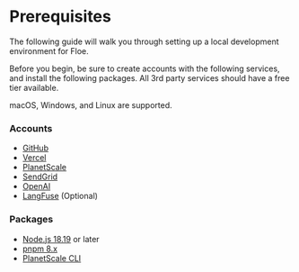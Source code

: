 # Prerequisites
The following guide will walk you through setting up a local development
environment for Floe.

Before you begin, be sure to create accounts with the following services, and
install the following packages. All 3rd party services should have a free tier
available.

macOS, Windows, and Linux are supported.

### Accounts
- [GitHub](https://https://github.com/)
- [Vercel](https://vercel.com/)
- [PlanetScale](https://planetscale.com/)
- [SendGrid](https://sendgrid.com/)
- [OpenAI](https://openai.com/)
- [LangFuse](https://langfuse.com/) (Optional) 

### Packages
- [Node.js 18.19](https://nodejs.org/en) or later
- [pnpm 8.x](https://pnpm.io)
- [PlanetScale CLI](https://planetscale.com/features/cli)
